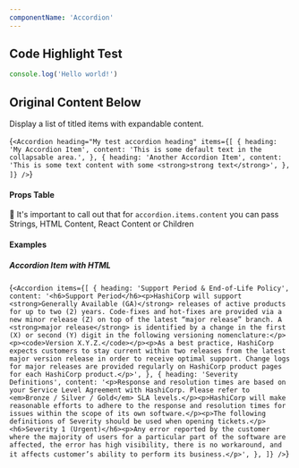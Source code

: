 ```yaml
---
componentName: 'Accordion'
---
```


## Code Highlight Test

```javascript
console.log('Hello world!')
```

## Original Content Below

Display a list of titled items with expandable content.

<LiveComponent>{`<Accordion
  heading="My test accordion heading"
  items={[
    {
      heading: 'My Accordion Item',
      content: 'This is some default text in the collapsable area.',
    },
    {
      heading: 'Another Accordion Item',
      content: 'This is some text content with some <strong>strong text</strong>',
    },
  ]}
/>`}</LiveComponent>

<UsageDetails packageJson={packageJson} />

#### Props Table

👋 It's important to call out that for `accordion.items.content` you can pass Strings, HTML Content, React Content or Children

<PropsTable props={componentProps} />

#### Examples

##### Accordion Item with HTML

<LiveComponent>{`<Accordion
  items={[
    {
      heading: 'Support Period & End-of-Life Policy',
      content:
        '<h6>Support Period</h6><p>HashiCorp will support <strong>Generally Available (GA)</strong> releases of active products for up to two (2) years. Code-fixes and hot-fixes are provided via a new minor release (Z) on top of the latest “major release” branch. A <strong>major release</strong> is identified by a change in the first (X) or second (Y) digit in the following versioning nomenclature:</p><p><code>Version X.Y.Z.</code></p><p>As a best practice, HashiCorp expects customers to stay current within two releases from the latest major version release in order to receive optimal support. Change logs for major releases are provided regularly on HashiCorp product pages for each HashiCorp product.</p>',
    },
    {
      heading: 'Severity Definitions',
      content:
        '<p>Response and resolution times are based on your Service Level Agreement with HashiCorp. Please refer to <em>Bronze / Silver / Gold</em> SLA levels.</p><p>HashiCorp will make reasonable efforts to adhere to the response and resolution times for issues within the scope of its own software.</p><p>The following definitions of Severity should be used when opening tickets.</p><h6>Severity 1 (Urgent)</h6><p>Any error reported by the customer where the majority of users for a particular part of the software are affected, the error has high visibility, there is no workaround, and it affects customer’s ability to perform its business.</p>',
    },
  ]}
/>`}</LiveComponent>
